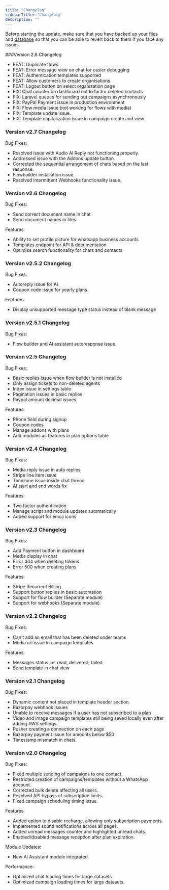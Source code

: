 ```yaml
---
title: "Changelog"
sidebarTitle: "Changelog"
description: ""
---
```


<Info>
    Before starting the update, make sure that you have backed up your <u>files</u> and <u>database</u> so that you can be able to revert back to them if you face any issues
</Info>

###Version 2.8 Changelog

- FEAT: Duplicate flows
- FEAT: Error message view on chat for easier debugging
- FEAT: Authentication templates supported
- FEAT: Allow customers to create organisations
- FEAT: Logout button on select organization page
- FIX: Chat counter on dashboard not to factor deleted contacts
- FIX: Laravel queues for sending out campaigns asynchronously
- FIX: PayPal Payment issue in production environment
- FIX: Flow media issue (not working for flows with media)
- FIX: Template update issue.
- FIX: Template capitalization issue in campaign create and view

### Version v2.7 Changelog

Bug Fixes:
- Resolved issue with Audio AI Reply not functioning properly.
- Addressed issue with the Addons update button.
- Corrected the sequential arrangement of chats based on the last response.
- Flowbuilder installation issue.
- Resolved intermittent Webhooks functionality issue.

### Version v2.6 Changelog

Bug Fixes:
- Send correct document name in chat
- Send document names in files

Features:
- Ability to set profile picture for whatsapp business accounts
- Templates endpoint for API & documentation
- Optimize search functionality for chats and contacts

### Version v2.5.2 Changelog

Bug Fixes:
- Autoreply issue for AI
- Coupon code issue for yearly plans

Features:
- Display unsupported message type status instead of blank message

### Version v2.5.1 Changelog

Bug Fixes:
- Flow builder and AI assistant autoresponse issue.

### Version v2.5 Changelog

Bug Fixes:
- Basic replies issue when flow builder is not installed
- Only assign tickets to non-deleted agents
- Index issue in settings table 
- Pagination issues in basic replies
- Paypal amount decimal issues

Features:
- Phone field during signup
- Coupon codes
- Manage addons with plans
- Add modules as features in plan options table

### Version v2.4 Changelog

Bug Fixes:
- Media reply issue in auto replies
- Stripe line item Issue
- Timezone issue inside chat thread
- AI start and end words fix

Features:
- Two factor authentication
- Manage script and module updates automatically
- Added support for emoji icons

### Version v2.3 Changelog

Bug Fixes:
- Add Payment button in dashboard
- Media display in chat
- Error 404 when deleting tokens
- Error 500 when creating plans

Features:
- Stripe Recurrent Billing
- Support button replies in basic automation
- Support for flow builder (Separate module)
- Support for webhooks (Separate module)

### Version v2.2 Changelog

Bug Fixes:

- Can't add an email that has been deleted under teams
- Media url issue in campaign templates

Features:

- Messages status i.e. read, delivered, failed
- Send template in chat view

### Version v2.1 Changelog

Bug Fixes:

- Dynamic content not placed in template header section.
- Razorpay webhook issues
- Unable to receive messages if a user has not subscribed to a plan
- Video and image campaign templates still being saved locally even after adding AWS settings.
- Pusher creating a connection on each page
- Razorpay payment issue for amounts below $50
- Timestamp mismatch in chats

### Version v2.0 Changelog

Bug Fixes:

- Fixed multiple sending of campaigns to one contact.
- Restricted creation of campaigns/templates without a WhatsApp account.
- Corrected bulk delete affecting all users.
- Resolved API bypass of subscription limits.
- Fixed campaign scheduling timing issue.

Features:

- Added option to disable recharge, allowing only subscription payments.
- Implemented sound notifications across all pages.
- Added unread messages counter and highlighted unread chats.
- Enabled/disabled message reception after plan expiration.

Module Updates:

- New AI Assistant module integrated.

Performance:

- Optimized chat loading times for large datasets.
- Optimized campaign loading times for large datasets.
